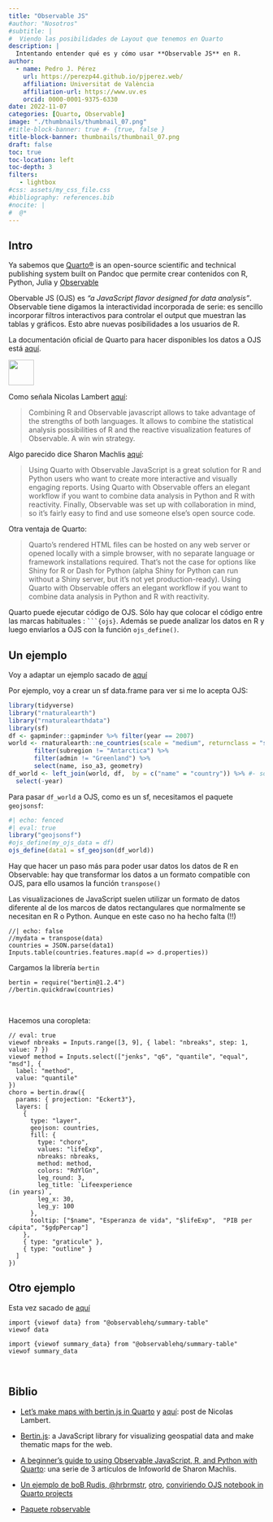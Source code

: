 ```yaml
---
title: "Observable JS"
#author: "Nosotros"
#subtitle: | 
#  Viendo las posibilidades de Layout que tenemos en Quarto
description: |
  Intentando entender qué es y cómo usar **Observable JS** en R.
author:
  - name: Pedro J. Pérez
    url: https://perezp44.github.io/pjperez.web/
    affiliation: Universitat de València
    affiliation-url: https://www.uv.es
    orcid: 0000-0001-9375-6330
date: 2022-11-07
categories: [Quarto, Observable]
image: "./thumbnails/thumbnail_07.png"
#title-block-banner: true #- {true, false }
title-block-banner: thumbnails/thumbnail_07.png
draft: false
toc: true
toc-location: left
toc-depth: 3
filters:
   - lightbox
#css: assets/my_css_file.css
#bibliography: references.bib
#nocite: |
#  @*
---
```




## Intro 

Ya sabemos que [Quarto®](https://quarto.org/) is an open-source scientific and technical publishing system built on Pandoc que permite crear contenidos con R, Python, Julia y [Observable](https://observablehq.com/)

Obervable JS (OJS) es *"a JavaScript flavor designed for data analysis"*. Observable tiene digamos la interactividad incorporada de serie: es sencillo incorporar filtros interactivos para controlar el output que muestran las tablas y gráficos. Esto abre nuevas posibilidades a los usuarios de R.

La documentación oficial de Quarto para hacer disponibles los datos a OJS está [aquí](https://quarto.org/docs/interactive/ojs/data-sources.html).


:::{.aside}
<img src="imagenes/quarto.png" height="50"></img>
:::

Como señala Nicolas Lambert [aquí](https://neocarto.github.io/bertin/examples/quarto.html):

> Combining R and Observable javascript allows to take advantage of the strengths of both languages. It allows to combine the statistical analysis possibilities of R and the reactive visualization features of Observable. A win win strategy.

Algo parecido dice Sharon Machlis [aquí](https://www.infoworld.com/article/3674789/a-beginners-guide-to-using-observable-javascript-r-and-python-with-quarto.html):

> Using Quarto with Observable JavaScript is a great solution for R and Python users who want to create more interactive and visually engaging reports. Using Quarto with Observable offers an elegant workflow if you want to combine data analysis in Python and R with reactivity. Finally, Observable was set up with collaboration in mind, so it's fairly easy to find and use someone else's open source code.


Otra ventaja de Quarto:

> Quarto’s rendered HTML files can be hosted on any web server or opened locally with a simple browser, with no separate language or framework installations required. That’s not the case for options like Shiny for R or Dash for Python (alpha Shiny for Python can run without a Shiny server, but it's not yet production-ready). Using Quarto with Observable offers an elegant workflow if you want to combine data analysis in Python and R with reactivity.


Quarto puede ejecutar código de OJS. Sólo hay que colocar el código entre las marcas habituales : ` ```{ojs} `. Además se puede analizar los datos en R y luego enviarlos a OJS con la función `ojs_define()`. 

## Un ejemplo

Voy a adaptar un ejemplo sacado de [aquí](https://neocarto.github.io/bertin/examples/quarto.html)

Por ejemplo, voy a crear un sf data.frame para ver si me lo acepta OJS:


```r
library(tidyverse)
library("rnaturalearth")
library("rnaturalearthdata")
library(sf)
df <- gapminder::gapminder %>% filter(year == 2007) 
world <- rnaturalearth::ne_countries(scale = "medium", returnclass = "sf") %>% 
       filter(subregion != "Antarctica") %>% 
       filter(admin != "Greenland") %>% 
       select(name, iso_a3, geometry) 
df_world <- left_join(world, df,  by = c("name" = "country")) %>% #- solo 142
  select(-year)
```

Para pasar `df_world` a OJS, como es un sf, necesitamos el paquete `geojsonsf`:


```r
#| echo: fenced
#| eval: true
library("geojsonsf")
#ojs_define(my_ojs_data = df)
ojs_define(data1 = sf_geojson(df_world))
```

Hay que hacer un paso más para poder usar datos los datos de R en Observable: hay que transformar los datos a un formato compatible con OJS, para ello usamos la función `transpose()`

Las visualizaciones de JavaScript suelen utilizar un formato de datos diferente al de los marcos de datos rectangulares que normalmente se necesitan en R o Python. Aunque en este caso no ha hecho falta (!!)



```ojs
//| echo: false
//mydata = transpose(data)
countries = JSON.parse(data1) 
Inputs.table(countries.features.map(d => d.properties))
```


Cargamos la librería `bertin`

```ojs
bertin = require("bertin@1.2.4")
//bertin.quickdraw(countries)
```



<br>

Hacemos una coropleta:


```ojs
// eval: true
viewof nbreaks = Inputs.range([3, 9], { label: "nbreaks", step: 1, value: 7 })
viewof method = Inputs.select(["jenks", "q6", "quantile", "equal", "msd"], {
  label: "method",
  value: "quantile"
})
choro = bertin.draw({
  params: { projection: "Eckert3"},
  layers: [
    {
      type: "layer",
      geojson: countries,
      fill: {
        type: "choro",
        values: "lifeExp",
        nbreaks: nbreaks,
        method: method,
        colors: "RdYlGn",
        leg_round: 3,
        leg_title: `Lifeexperience 
(in years)`,
        leg_x: 30,
        leg_y: 100
      },
      tooltip: ["$name", "Esperanza de vida", "$lifeExp",  "PIB per cápita", "$gdpPercap"]
    },
    { type: "graticule" },
    { type: "outline" }
  ]
})
```


## Otro ejemplo

Esta vez sacado de [aquí](https://timelyportfolio.github.io/quarto_tests/examples/quarto_observable_imports/quarto_observable_imports.html)


```ojs
import {viewof data} from "@observablehq/summary-table"
viewof data
```


```ojs
import {viewof summary_data} from "@observablehq/summary-table"
viewof summary_data
```





<br>


## Biblio

- [Let’s make maps with bertin.js in Quarto](https://neocarto.github.io/bertin/examples/quarto.html) y [aquí](https://neocarto.github.io/Quarto/r_ojs.html): post de Nicolas Lambert.

- [Bertin.js](https://github.com/neocarto/bertin): a JavaScript library for visualizing geospatial data and make thematic maps for the web.

- [A beginner's guide to using Observable JavaScript, R, and Python with Quarto](https://www.infoworld.com/article/3674789/a-beginners-guide-to-using-observable-javascript-r-and-python-with-quarto.html): una serie de 3 artículos de Infoworld de Sharon Machlis.

- [Un ejemplo de boB Rudis, @hrbrmstr](https://twitter.com/hrbrmstr/status/1556308005225897984), [otro](https://rud.is/b/2022/08/19/bootstrapping-an-ojs-quarto-document-with-an-observable-notebook/), [conviriendo OJS notebook in Quarto projects](https://rud.is/b/2022/08/22/new-chrome-extension-to-turn-observable-notebooks-into-quarto-projects/)

- [Paquete robservable](https://github.com/juba/robservable)